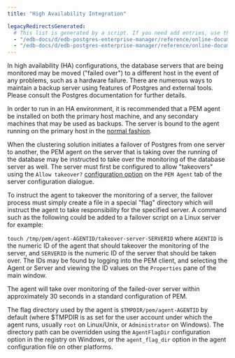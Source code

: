 ```yaml
---
title: "High Availability Integration"

legacyRedirectsGenerated:
  # This list is generated by a script. If you need add entries, use the `legacyRedirects` key.
  - "/edb-docs/d/edb-postgres-enterprise-manager/reference/online-documentation/8.0/pem_agent_ha.html"
  - "/edb-docs/d/edb-postgres-enterprise-manager/reference/online-documentation/latest/pem_agent_ha.html"
---
```


<div id="pem_agent_ha" class="registered_link"></div>

In high availability (HA) configurations, the database servers that are being monitored may be moved ("failed over") to a different host in the event of any problems, such as a hardware failure. There are numerous ways to maintain a backup server using features of Postgres and external tools. Please consult the Postgres documentation for further details.

In order to run in an HA environment, it is recommended that a PEM agent be installed on both the primary host machine, and any secondary machines that may be used as backups. The server is bound to the agent running on the primary host in the [normal fashion](02_pem_agent_binding/#binding_pem_agent).

When the clustering solution initiates a failover of Postgres from one server to another, the PEM agent on the server that is taking over the running of the database may be instructed to take over the monitoring of the database server as well. The server must first be configured to allow "takeovers" using the `Allow takeover?` [configuration option](../01_toc_pem_getting_started/07_pem_define_connection/#pem_define_connection) on the `PEM Agent` tab of the server configuration dialogue.

To instruct the agent to takeover the monitoring of a server, the failover process must simply create a file in a special "flag" directory which will instruct the agent to take responsibility for the specified server. A command such as the following could be added to a failover script on a Linux server for example:

`touch /tmp/pem/agent-AGENTID/takeover-server-SERVERID` where `AGENTID` is the numeric ID of the agent that should takeover the monitoring of the server, and `SERVERID` is the numeric ID of the server that should be taken over. The IDs may be found by logging into the PEM client, and selecting the Agent or Server and viewing the ID values on the `Properties` pane of the main window.

The agent will take over monitoring of the failed-over server within approximately 30 seconds in a standard configuration of PEM.

The flag directory used by the agent is `$TMPDIR/pem/agent-AGENTID` by default (where $TMPDIR is as set for the user account under which the agent runs, usually `root` on Linux/Unix, or `Administrator` on Windows). The directory path can be overridden using the `AgentFlagDir` configuration option in the registry on Windows, or the `agent_flag_dir` option in the agent configuration file on other platforms.
